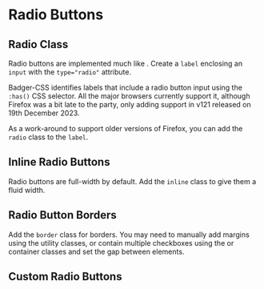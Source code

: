 
# Radio Buttons

## Radio Class

Radio buttons are implemented much like <CheckboxLink text="checkboxes"/>.
Create a `label` enclosing an `input` with the `type="radio"` attribute.

Badger-CSS identifies labels that include a radio button input using the
`:has()` CSS selector. All the major browsers currently support it, although
Firefox was a bit late to the party, only adding support in v121 released on
19th December 2023.

As a work-around to support older versions of Firefox, you can add the `radio`
class to the `label`.

<Snippet
  file="radio-buttons/buttons.html"
  caption="Radio Buttons"
  output
/>

## Inline Radio Buttons

Radio buttons are full-width by default. Add the `inline` class
to give them a fluid width.

<Snippet
  file="radio-buttons/inline.html"
  caption="Inline Radio Buttons"
  output
/>

## Radio Button Borders

Add the `border` class for borders.  You may need to manually add margins
using the <SpacingLink text="margin"/> utility classes, or contain multiple
checkboxes using the <FlexLink/> or <GridLink/> container classes and set the
gap between elements.

<Snippet
  file="radio-buttons/border.html"
  caption="Border Radio Buttons"
  output
/>

## Custom Radio Buttons

<Snippet
  file="radio-buttons/custom.html"
  caption="Custom Checkboxes"
  output
/>
